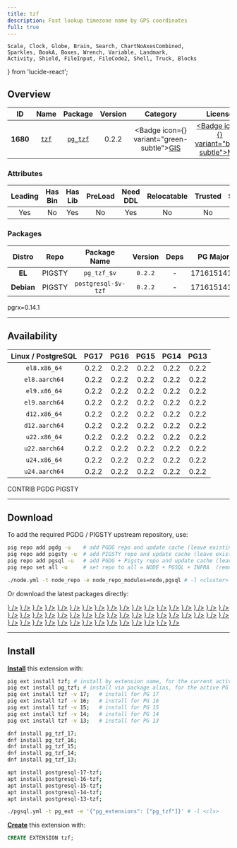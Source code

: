 ```yaml
---
title: tzf
description: Fast lookup timezone name by GPS coordinates
full: true
---
```


    Scale, Clock, Globe, Brain, Search, ChartNoAxesCombined,
    Sparkles, BookA, Boxes, Wrench, Variable, Landmark,
    Activity, Shield, FileInput, FileCode2, Shell, Truck, Blocks
} from 'lucide-react';

## Overview

| <TooltipIconButton tooltip="Extension unique identifier" side="top">ID</TooltipIconButton> | <TooltipIconButton tooltip="Extension name" side="top">Name</TooltipIconButton> | <TooltipIconButton tooltip="Package name for installation" side="top">Package</TooltipIconButton> | <TooltipIconButton tooltip="Latest available extension version" side="top">Version</TooltipIconButton> | <TooltipIconButton tooltip="Extension category" side="top">Category</TooltipIconButton> | <TooltipIconButton tooltip="Open source license" side="top">License</TooltipIconButton> | <TooltipIconButton tooltip="Programming language" side="top">Lang</TooltipIconButton> |
|:--------:|:--------:|:----------:|:--------------:|:---------------------------------------:|:------------------------------------------------------:|:----:|
| **1680** | [`tzf`](https://github.com/ringsaturn/pg-tzf) | [`pg_tzf`](/ext/tzf) | 0.2.2 | <Badge icon={<Globe />} variant="green-subtle"><a href="/ext/gis" className="no-underline">GIS</a></Badge> | <a href="/ext/list/license#mit" className="no-underline"><Badge icon={<Scale />} variant="blue-subtle">MIT</Badge></a> | <a href="/ext/list/lang#rust"><Badge icon={<FileCode2 />} variant="amber-subtle">Rust</Badge></a> |

### Attributes

| <TooltipIconButton tooltip="The Primary Leading extension in the Package" side="top">Leading</TooltipIconButton> | <TooltipIconButton tooltip="Contains binary utils" side="top">Has Bin</TooltipIconButton> | <TooltipIconButton tooltip="Contains .so shared library files" side="top">Has Lib</TooltipIconButton> | <TooltipIconButton tooltip="Requires preloading via shared_preload_libraries" side="top">PreLoad</TooltipIconButton> | <TooltipIconButton tooltip="Requires CREATE EXTENSION DDL command" side="top">Need DDL</TooltipIconButton> | <TooltipIconButton tooltip="Can be installed in any schema" side="top">Relocatable</TooltipIconButton> | <TooltipIconButton tooltip="Can be created by non-superuser" side="top">Trusted</TooltipIconButton> | <TooltipIconButton tooltip="Schemas used by this extension" side="top">Schemas</TooltipIconButton> |
|:-------:|:-------:|:-------:|:-------:|:--------:|:-----------:|:-------:|:-------:|
| Yes | No | Yes | No | Yes | No | No | - |

### Packages

| <TooltipIconButton tooltip="Linux distribution family, EL or Debian" side="top">Distro</TooltipIconButton> | <TooltipIconButton tooltip="Package repository" side="top">Repo</TooltipIconButton> | <TooltipIconButton tooltip="The RPM/DEB Package Name Pattern (replace $v with real pg major)" side="top">Package Name</TooltipIconButton> | <TooltipIconButton tooltip="Latest package version" side="top">Version</TooltipIconButton> | <TooltipIconButton tooltip="RPM/DEB Package dependencies" side="top">Deps</TooltipIconButton> | <TooltipIconButton tooltip="Available in these PostgreSQL Major Versions" side="top">PG Major</TooltipIconButton> |
|:----------:|:--------:|:------------------------:|:-----------:|:------------:|:------------------:|
|   **EL**   | <Badge variant="amber-subtle"><span className="font-bold">PIGSTY</span></Badge> | `pg_tzf_$v` | `0.2.2` | - | <Badge variant="green-subtle">17</Badge><Badge variant="green-subtle">16</Badge><Badge variant="green-subtle">15</Badge><Badge variant="green-subtle">14</Badge><Badge variant="green-subtle">13</Badge> |
| **Debian** | <Badge variant="amber-subtle"><span className="font-bold">PIGSTY</span></Badge> | `postgresql-$v-tzf` | `0.2.2` | - | <Badge variant="green-subtle">17</Badge><Badge variant="green-subtle">16</Badge><Badge variant="green-subtle">15</Badge><Badge variant="green-subtle">14</Badge><Badge variant="green-subtle">13</Badge> |


<Callout title="Comments" type="info">
    pgrx=0.14.1
</Callout>


------

## Availability

| <TooltipIconButton tooltip="Linux Distro Arch / PostgreSQL Major Version" side="top">Linux / PostgreSQL </TooltipIconButton> | **PG17** | **PG16** | **PG15** | **PG14** | **PG13** |
|:-----:|:-----:|:-----:|:-----:|:-----:|:-----:|
| `el8.x86_64` | <Badge variant="amber-subtle">0.2.2</Badge> | <Badge variant="amber-subtle">0.2.2</Badge> | <Badge variant="amber-subtle">0.2.2</Badge> | <Badge variant="amber-subtle">0.2.2</Badge> | <Badge variant="amber-subtle">0.2.2</Badge> |
| `el8.aarch64` | <Badge variant="amber-subtle">0.2.2</Badge> | <Badge variant="amber-subtle">0.2.2</Badge> | <Badge variant="amber-subtle">0.2.2</Badge> | <Badge variant="amber-subtle">0.2.2</Badge> | <Badge variant="amber-subtle">0.2.2</Badge> |
| `el9.x86_64` | <Badge variant="amber-subtle">0.2.2</Badge> | <Badge variant="amber-subtle">0.2.2</Badge> | <Badge variant="amber-subtle">0.2.2</Badge> | <Badge variant="amber-subtle">0.2.2</Badge> | <Badge variant="amber-subtle">0.2.2</Badge> |
| `el9.aarch64` | <Badge variant="amber-subtle">0.2.2</Badge> | <Badge variant="amber-subtle">0.2.2</Badge> | <Badge variant="amber-subtle">0.2.2</Badge> | <Badge variant="amber-subtle">0.2.2</Badge> | <Badge variant="amber-subtle">0.2.2</Badge> |
| `d12.x86_64` | <Badge variant="amber-subtle">0.2.2</Badge> | <Badge variant="amber-subtle">0.2.2</Badge> | <Badge variant="amber-subtle">0.2.2</Badge> | <Badge variant="amber-subtle">0.2.2</Badge> | <Badge variant="amber-subtle">0.2.2</Badge> |
| `d12.aarch64` | <Badge variant="amber-subtle">0.2.2</Badge> | <Badge variant="amber-subtle">0.2.2</Badge> | <Badge variant="amber-subtle">0.2.2</Badge> | <Badge variant="amber-subtle">0.2.2</Badge> | <Badge variant="amber-subtle">0.2.2</Badge> |
| `u22.x86_64` | <Badge variant="amber-subtle">0.2.2</Badge> | <Badge variant="amber-subtle">0.2.2</Badge> | <Badge variant="amber-subtle">0.2.2</Badge> | <Badge variant="amber-subtle">0.2.2</Badge> | <Badge variant="amber-subtle">0.2.2</Badge> |
| `u22.aarch64` | <Badge variant="amber-subtle">0.2.2</Badge> | <Badge variant="amber-subtle">0.2.2</Badge> | <Badge variant="amber-subtle">0.2.2</Badge> | <Badge variant="amber-subtle">0.2.2</Badge> | <Badge variant="amber-subtle">0.2.2</Badge> |
| `u24.x86_64` | <Badge variant="amber-subtle">0.2.2</Badge> | <Badge variant="amber-subtle">0.2.2</Badge> | <Badge variant="amber-subtle">0.2.2</Badge> | <Badge variant="amber-subtle">0.2.2</Badge> | <Badge variant="amber-subtle">0.2.2</Badge> |
| `u24.aarch64` | <Badge variant="amber-subtle">0.2.2</Badge> | <Badge variant="amber-subtle">0.2.2</Badge> | <Badge variant="amber-subtle">0.2.2</Badge> | <Badge variant="amber-subtle">0.2.2</Badge> | <Badge variant="amber-subtle">0.2.2</Badge> |

<Badge variant="green-subtle"><span className="font-black">CONTRIB</span></Badge> <Badge variant="blue-subtle"><span className="font-black">PGDG</span></Badge> <Badge variant="amber-subtle"><span className="font-black">PIGSTY</span></Badge>

------

## Download

To add the required PGDG / PIGSTY upstream repository, use:

```bash tab="pig"
pig repo add pgdg -u    # add PGDG repo and update cache (leave existing repos)
pig repo add pigsty -u  # add PIGSTY repo and update cache (leave existing repos)
pig repo add pgsql -u   # add PGDG + Pigsty repo and update cache (leave existing repos)
pig repo set all -u     # set repo to all = NODE + PGSQL + INFRA  (remove existing repos)
```
```bash tab="pigsty"
./node.yml -t node_repo -e node_repo_modules=node,pgsql # -l <cluster>
```

Or download the latest packages directly:

<Files>
    <Folder name="el8.x86_64">
        <a href="https://repo.pigsty.io/yum/pgsql/el8.x86_64/pg_tzf_17-0.2.2-1PIGSTY.el8.x86_64.rpm"><File name="pg_tzf_17-0.2.2-1PIGSTY.el8.x86_64.rpm" icon={<Package className="text-emerald-500" />} /></a>
        <a href="https://repo.pigsty.io/yum/pgsql/el8.x86_64/pg_tzf_16-0.2.2-1PIGSTY.el8.x86_64.rpm"><File name="pg_tzf_16-0.2.2-1PIGSTY.el8.x86_64.rpm" icon={<Package className="text-emerald-500" />} /></a>
        <a href="https://repo.pigsty.io/yum/pgsql/el8.x86_64/pg_tzf_15-0.2.2-1PIGSTY.el8.x86_64.rpm"><File name="pg_tzf_15-0.2.2-1PIGSTY.el8.x86_64.rpm" icon={<Package className="text-emerald-500" />} /></a>
        <a href="https://repo.pigsty.io/yum/pgsql/el8.x86_64/pg_tzf_14-0.2.2-1PIGSTY.el8.x86_64.rpm"><File name="pg_tzf_14-0.2.2-1PIGSTY.el8.x86_64.rpm" icon={<Package className="text-emerald-500" />} /></a>
        <a href="https://repo.pigsty.io/yum/pgsql/el8.x86_64/pg_tzf_13-0.2.2-1PIGSTY.el8.x86_64.rpm"><File name="pg_tzf_13-0.2.2-1PIGSTY.el8.x86_64.rpm" icon={<Package className="text-emerald-500" />} /></a>
    </Folder>
    <Folder name="el8.aarch64">
        <a href="https://repo.pigsty.io/yum/pgsql/el8.aarch64/pg_tzf_17-0.2.2-1PIGSTY.el8.aarch64.rpm"><File name="pg_tzf_17-0.2.2-1PIGSTY.el8.aarch64.rpm" icon={<Package className="text-orange-500" />} /></a>
        <a href="https://repo.pigsty.io/yum/pgsql/el8.aarch64/pg_tzf_16-0.2.2-1PIGSTY.el8.aarch64.rpm"><File name="pg_tzf_16-0.2.2-1PIGSTY.el8.aarch64.rpm" icon={<Package className="text-orange-500" />} /></a>
        <a href="https://repo.pigsty.io/yum/pgsql/el8.aarch64/pg_tzf_15-0.2.2-1PIGSTY.el8.aarch64.rpm"><File name="pg_tzf_15-0.2.2-1PIGSTY.el8.aarch64.rpm" icon={<Package className="text-orange-500" />} /></a>
        <a href="https://repo.pigsty.io/yum/pgsql/el8.aarch64/pg_tzf_14-0.2.2-1PIGSTY.el8.aarch64.rpm"><File name="pg_tzf_14-0.2.2-1PIGSTY.el8.aarch64.rpm" icon={<Package className="text-orange-500" />} /></a>
        <a href="https://repo.pigsty.io/yum/pgsql/el8.aarch64/pg_tzf_13-0.2.2-1PIGSTY.el8.aarch64.rpm"><File name="pg_tzf_13-0.2.2-1PIGSTY.el8.aarch64.rpm" icon={<Package className="text-orange-500" />} /></a>
    </Folder>
    <Folder name="el9.x86_64">
        <a href="https://repo.pigsty.io/yum/pgsql/el9.x86_64/pg_tzf_17-0.2.2-1PIGSTY.el9.x86_64.rpm"><File name="pg_tzf_17-0.2.2-1PIGSTY.el9.x86_64.rpm" icon={<Package className="text-emerald-500" />} /></a>
        <a href="https://repo.pigsty.io/yum/pgsql/el9.x86_64/pg_tzf_16-0.2.2-1PIGSTY.el9.x86_64.rpm"><File name="pg_tzf_16-0.2.2-1PIGSTY.el9.x86_64.rpm" icon={<Package className="text-emerald-500" />} /></a>
        <a href="https://repo.pigsty.io/yum/pgsql/el9.x86_64/pg_tzf_15-0.2.2-1PIGSTY.el9.x86_64.rpm"><File name="pg_tzf_15-0.2.2-1PIGSTY.el9.x86_64.rpm" icon={<Package className="text-emerald-500" />} /></a>
        <a href="https://repo.pigsty.io/yum/pgsql/el9.x86_64/pg_tzf_14-0.2.2-1PIGSTY.el9.x86_64.rpm"><File name="pg_tzf_14-0.2.2-1PIGSTY.el9.x86_64.rpm" icon={<Package className="text-emerald-500" />} /></a>
        <a href="https://repo.pigsty.io/yum/pgsql/el9.x86_64/pg_tzf_13-0.2.2-1PIGSTY.el9.x86_64.rpm"><File name="pg_tzf_13-0.2.2-1PIGSTY.el9.x86_64.rpm" icon={<Package className="text-emerald-500" />} /></a>
    </Folder>
    <Folder name="el9.aarch64">
        <a href="https://repo.pigsty.io/yum/pgsql/el9.aarch64/pg_tzf_17-0.2.2-1PIGSTY.el9.aarch64.rpm"><File name="pg_tzf_17-0.2.2-1PIGSTY.el9.aarch64.rpm" icon={<Package className="text-orange-500" />} /></a>
        <a href="https://repo.pigsty.io/yum/pgsql/el9.aarch64/pg_tzf_16-0.2.2-1PIGSTY.el9.aarch64.rpm"><File name="pg_tzf_16-0.2.2-1PIGSTY.el9.aarch64.rpm" icon={<Package className="text-orange-500" />} /></a>
        <a href="https://repo.pigsty.io/yum/pgsql/el9.aarch64/pg_tzf_15-0.2.2-1PIGSTY.el9.aarch64.rpm"><File name="pg_tzf_15-0.2.2-1PIGSTY.el9.aarch64.rpm" icon={<Package className="text-orange-500" />} /></a>
        <a href="https://repo.pigsty.io/yum/pgsql/el9.aarch64/pg_tzf_14-0.2.2-1PIGSTY.el9.aarch64.rpm"><File name="pg_tzf_14-0.2.2-1PIGSTY.el9.aarch64.rpm" icon={<Package className="text-orange-500" />} /></a>
        <a href="https://repo.pigsty.io/yum/pgsql/el9.aarch64/pg_tzf_13-0.2.2-1PIGSTY.el9.aarch64.rpm"><File name="pg_tzf_13-0.2.2-1PIGSTY.el9.aarch64.rpm" icon={<Package className="text-orange-500" />} /></a>
    </Folder>
    <Folder name="d12.x86_64">
        <a href="https://repo.pigsty.io/apt/pgsql/bookworm/pool/main/t/tzf/postgresql-17-tzf_0.2.2-1PIGSTY~bookworm_amd64.deb"><File name="postgresql-17-tzf_0.2.2-1PIGSTY~bookworm_amd64.deb" icon={<Box className="text-emerald-500" />} /></a>
        <a href="https://repo.pigsty.io/apt/pgsql/bookworm/pool/main/t/tzf/postgresql-16-tzf_0.2.2-1PIGSTY~bookworm_amd64.deb"><File name="postgresql-16-tzf_0.2.2-1PIGSTY~bookworm_amd64.deb" icon={<Box className="text-emerald-500" />} /></a>
        <a href="https://repo.pigsty.io/apt/pgsql/bookworm/pool/main/t/tzf/postgresql-15-tzf_0.2.2-1PIGSTY~bookworm_amd64.deb"><File name="postgresql-15-tzf_0.2.2-1PIGSTY~bookworm_amd64.deb" icon={<Box className="text-emerald-500" />} /></a>
        <a href="https://repo.pigsty.io/apt/pgsql/bookworm/pool/main/t/tzf/postgresql-14-tzf_0.2.2-1PIGSTY~bookworm_amd64.deb"><File name="postgresql-14-tzf_0.2.2-1PIGSTY~bookworm_amd64.deb" icon={<Box className="text-emerald-500" />} /></a>
        <a href="https://repo.pigsty.io/apt/pgsql/bookworm/pool/main/t/tzf/postgresql-13-tzf_0.2.2-1PIGSTY~bookworm_amd64.deb"><File name="postgresql-13-tzf_0.2.2-1PIGSTY~bookworm_amd64.deb" icon={<Box className="text-emerald-500" />} /></a>
    </Folder>
    <Folder name="d12.aarch64">
        <a href="https://repo.pigsty.io/apt/pgsql/bookworm/pool/main/t/tzf/postgresql-17-tzf_0.2.2-1PIGSTY~bookworm_arm64.deb"><File name="postgresql-17-tzf_0.2.2-1PIGSTY~bookworm_arm64.deb" icon={<Box className="text-orange-500" />} /></a>
        <a href="https://repo.pigsty.io/apt/pgsql/bookworm/pool/main/t/tzf/postgresql-16-tzf_0.2.2-1PIGSTY~bookworm_arm64.deb"><File name="postgresql-16-tzf_0.2.2-1PIGSTY~bookworm_arm64.deb" icon={<Box className="text-orange-500" />} /></a>
        <a href="https://repo.pigsty.io/apt/pgsql/bookworm/pool/main/t/tzf/postgresql-15-tzf_0.2.2-1PIGSTY~bookworm_arm64.deb"><File name="postgresql-15-tzf_0.2.2-1PIGSTY~bookworm_arm64.deb" icon={<Box className="text-orange-500" />} /></a>
        <a href="https://repo.pigsty.io/apt/pgsql/bookworm/pool/main/t/tzf/postgresql-14-tzf_0.2.2-1PIGSTY~bookworm_arm64.deb"><File name="postgresql-14-tzf_0.2.2-1PIGSTY~bookworm_arm64.deb" icon={<Box className="text-orange-500" />} /></a>
        <a href="https://repo.pigsty.io/apt/pgsql/bookworm/pool/main/t/tzf/postgresql-13-tzf_0.2.2-1PIGSTY~bookworm_arm64.deb"><File name="postgresql-13-tzf_0.2.2-1PIGSTY~bookworm_arm64.deb" icon={<Box className="text-orange-500" />} /></a>
    </Folder>
    <Folder name="u22.x86_64">
        <a href="https://repo.pigsty.io/apt/pgsql/jammy/pool/main/t/tzf/postgresql-17-tzf_0.2.2-1PIGSTY~jammy_amd64.deb"><File name="postgresql-17-tzf_0.2.2-1PIGSTY~jammy_amd64.deb" icon={<Box className="text-emerald-500" />} /></a>
        <a href="https://repo.pigsty.io/apt/pgsql/jammy/pool/main/t/tzf/postgresql-16-tzf_0.2.2-1PIGSTY~jammy_amd64.deb"><File name="postgresql-16-tzf_0.2.2-1PIGSTY~jammy_amd64.deb" icon={<Box className="text-emerald-500" />} /></a>
        <a href="https://repo.pigsty.io/apt/pgsql/jammy/pool/main/t/tzf/postgresql-15-tzf_0.2.2-1PIGSTY~jammy_amd64.deb"><File name="postgresql-15-tzf_0.2.2-1PIGSTY~jammy_amd64.deb" icon={<Box className="text-emerald-500" />} /></a>
        <a href="https://repo.pigsty.io/apt/pgsql/jammy/pool/main/t/tzf/postgresql-14-tzf_0.2.2-1PIGSTY~jammy_amd64.deb"><File name="postgresql-14-tzf_0.2.2-1PIGSTY~jammy_amd64.deb" icon={<Box className="text-emerald-500" />} /></a>
        <a href="https://repo.pigsty.io/apt/pgsql/jammy/pool/main/t/tzf/postgresql-13-tzf_0.2.2-1PIGSTY~jammy_amd64.deb"><File name="postgresql-13-tzf_0.2.2-1PIGSTY~jammy_amd64.deb" icon={<Box className="text-emerald-500" />} /></a>
    </Folder>
    <Folder name="u22.aarch64">
        <a href="https://repo.pigsty.io/apt/pgsql/jammy/pool/main/t/tzf/postgresql-17-tzf_0.2.2-1PIGSTY~jammy_arm64.deb"><File name="postgresql-17-tzf_0.2.2-1PIGSTY~jammy_arm64.deb" icon={<Box className="text-orange-500" />} /></a>
        <a href="https://repo.pigsty.io/apt/pgsql/jammy/pool/main/t/tzf/postgresql-16-tzf_0.2.2-1PIGSTY~jammy_arm64.deb"><File name="postgresql-16-tzf_0.2.2-1PIGSTY~jammy_arm64.deb" icon={<Box className="text-orange-500" />} /></a>
        <a href="https://repo.pigsty.io/apt/pgsql/jammy/pool/main/t/tzf/postgresql-15-tzf_0.2.2-1PIGSTY~jammy_arm64.deb"><File name="postgresql-15-tzf_0.2.2-1PIGSTY~jammy_arm64.deb" icon={<Box className="text-orange-500" />} /></a>
        <a href="https://repo.pigsty.io/apt/pgsql/jammy/pool/main/t/tzf/postgresql-14-tzf_0.2.2-1PIGSTY~jammy_arm64.deb"><File name="postgresql-14-tzf_0.2.2-1PIGSTY~jammy_arm64.deb" icon={<Box className="text-orange-500" />} /></a>
        <a href="https://repo.pigsty.io/apt/pgsql/jammy/pool/main/t/tzf/postgresql-13-tzf_0.2.2-1PIGSTY~jammy_arm64.deb"><File name="postgresql-13-tzf_0.2.2-1PIGSTY~jammy_arm64.deb" icon={<Box className="text-orange-500" />} /></a>
    </Folder>
    <Folder name="u24.x86_64">
        <a href="https://repo.pigsty.io/apt/pgsql/noble/pool/main/t/tzf/postgresql-17-tzf_0.2.2-1PIGSTY~noble_amd64.deb"><File name="postgresql-17-tzf_0.2.2-1PIGSTY~noble_amd64.deb" icon={<Box className="text-emerald-500" />} /></a>
        <a href="https://repo.pigsty.io/apt/pgsql/noble/pool/main/t/tzf/postgresql-16-tzf_0.2.2-1PIGSTY~noble_amd64.deb"><File name="postgresql-16-tzf_0.2.2-1PIGSTY~noble_amd64.deb" icon={<Box className="text-emerald-500" />} /></a>
        <a href="https://repo.pigsty.io/apt/pgsql/noble/pool/main/t/tzf/postgresql-15-tzf_0.2.2-1PIGSTY~noble_amd64.deb"><File name="postgresql-15-tzf_0.2.2-1PIGSTY~noble_amd64.deb" icon={<Box className="text-emerald-500" />} /></a>
        <a href="https://repo.pigsty.io/apt/pgsql/noble/pool/main/t/tzf/postgresql-14-tzf_0.2.2-1PIGSTY~noble_amd64.deb"><File name="postgresql-14-tzf_0.2.2-1PIGSTY~noble_amd64.deb" icon={<Box className="text-emerald-500" />} /></a>
        <a href="https://repo.pigsty.io/apt/pgsql/noble/pool/main/t/tzf/postgresql-13-tzf_0.2.2-1PIGSTY~noble_amd64.deb"><File name="postgresql-13-tzf_0.2.2-1PIGSTY~noble_amd64.deb" icon={<Box className="text-emerald-500" />} /></a>
    </Folder>
    <Folder name="u24.aarch64">
        <a href="https://repo.pigsty.io/apt/pgsql/noble/pool/main/t/tzf/postgresql-17-tzf_0.2.2-1PIGSTY~noble_arm64.deb"><File name="postgresql-17-tzf_0.2.2-1PIGSTY~noble_arm64.deb" icon={<Box className="text-orange-500" />} /></a>
        <a href="https://repo.pigsty.io/apt/pgsql/noble/pool/main/t/tzf/postgresql-16-tzf_0.2.2-1PIGSTY~noble_arm64.deb"><File name="postgresql-16-tzf_0.2.2-1PIGSTY~noble_arm64.deb" icon={<Box className="text-orange-500" />} /></a>
        <a href="https://repo.pigsty.io/apt/pgsql/noble/pool/main/t/tzf/postgresql-15-tzf_0.2.2-1PIGSTY~noble_arm64.deb"><File name="postgresql-15-tzf_0.2.2-1PIGSTY~noble_arm64.deb" icon={<Box className="text-orange-500" />} /></a>
        <a href="https://repo.pigsty.io/apt/pgsql/noble/pool/main/t/tzf/postgresql-14-tzf_0.2.2-1PIGSTY~noble_arm64.deb"><File name="postgresql-14-tzf_0.2.2-1PIGSTY~noble_arm64.deb" icon={<Box className="text-orange-500" />} /></a>
        <a href="https://repo.pigsty.io/apt/pgsql/noble/pool/main/t/tzf/postgresql-13-tzf_0.2.2-1PIGSTY~noble_arm64.deb"><File name="postgresql-13-tzf_0.2.2-1PIGSTY~noble_arm64.deb" icon={<Box className="text-orange-500" />} /></a>
    </Folder>
</Files>

------

## Install

[**Install**](/docs/pgsql/extension/install) this extension with:

```bash tab="pig"
pig ext install tzf; # install by extension name, for the current active PG version
pig ext install pg_tzf; # install via package alias, for the active PG version
pig ext install tzf -v 17;   # install for PG 17
pig ext install tzf -v 16;   # install for PG 16
pig ext install tzf -v 15;   # install for PG 15
pig ext install tzf -v 14;   # install for PG 14
pig ext install tzf -v 13;   # install for PG 13
```
```bash tab="yum" 
dnf install pg_tzf_17;
dnf install pg_tzf_16;
dnf install pg_tzf_15;
dnf install pg_tzf_14;
dnf install pg_tzf_13;
```
```bash tab="apt" 
apt install postgresql-17-tzf;
apt install postgresql-16-tzf;
apt install postgresql-15-tzf;
apt install postgresql-14-tzf;
apt install postgresql-13-tzf;
```
```bash tab="ansible"
./pgsql.yml -t pg_ext -e '{"pg_extensions": ["pg_tzf"]}' # -l <cls>
```

[**Create**](/docs/pgsql/extension/create) this extension with:

```sql
CREATE EXTENSION tzf;
```


